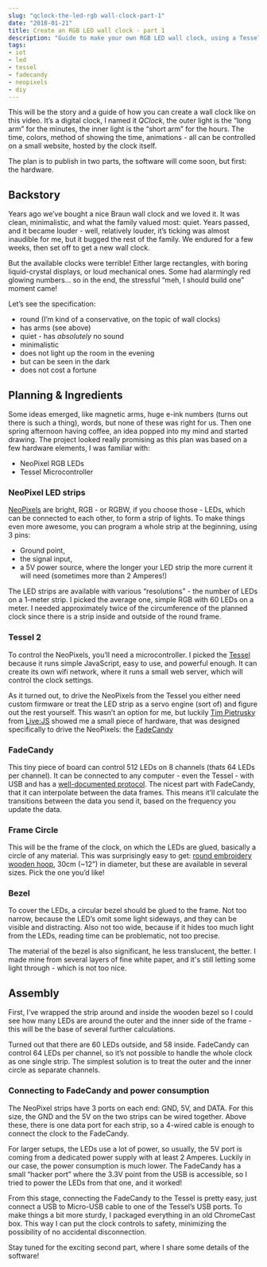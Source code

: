 ```yaml
---
slug: "qclock-the-led-rgb wall-clock-part-1"
date: "2018-01-21"
title: Create an RGB LED wall clock - part 1
description: "Guide to make your own RGB LED wall clock, using a Tessel, Neopixels and JavaScript - first, the hardware part"
tags:
- iot
- led
- tessel
- fadecandy
- neopixels
- diy
---
```


<Intro>

This will be the story and a guide of how you can create a wall clock like on this video. It’s a digital clock, I named it _QClock_, the outer light is the “long arm” for the minutes, the inner light is the “short arm” for the hours. The time, colors, method of showing the time, animations - all can be controlled on a small website, hosted by the clock itself.

The plan is to publish in two parts, the software will come soon, but first: the hardware.

</Intro>

<Youtube src="https://www.youtube.com/embed/VG4yphlYwe4" />

## Backstory

Years ago we’ve bought a nice Braun wall clock and we loved it. It was clean, minimalistic, and what the family valued most: quiet. Years passed, and it became louder - well, relatively louder, it’s ticking was almost inaudible for me, but it bugged the rest of the family. We endured for a few weeks, then set off to get a new wall clock.

But the available clocks were terrible! Either large rectangles, with boring liquid-crystal displays, or loud mechanical ones. Some had alarmingly red glowing numbers… so in the end, the stressful “meh, I should build one” moment came!

Let’s see the specification:
- round (I’m kind of a conservative, on the topic of wall clocks)
- has arms (see above)
- quiet - has _absolutely_ no sound
- minimalistic
- does not light up the room in the evening
- but can be seen in the dark
- does not cost a fortune

## Planning & Ingredients

Some ideas emerged, like magnetic arms, huge e-ink numbers (turns out there is such a thing), words, but none of these was right for us. Then one spring afternoon having coffee, an idea popped into my mind and started drawing. The project looked really promising as this plan was based on a few hardware elements, I was familiar with:
- NeoPixel RGB LEDs
- Tessel Microcontroller

<PostImage
  image="neopixels.jpg"
  align="right"
  alt="Neopixel RGB LED strip"
/>

### NeoPixel LED strips

[NeoPixels](https://www.adafruit.com/category/168) are bright, RGB - or RGBW, if you choose those - LEDs, which can be connected to each other, to form a strip of lights. To make things even more awesome, you can program a whole strip at the beginning, using 3 pins:
- Ground point,
- the signal input,
- a 5V power source, where the longer your LED strip the more current it will need (sometimes more than 2 Amperes!)

The LED strips are available with various “resolutions” -  the number of LEDs on a 1-meter strip. I picked the average one, simple RGB with 60 LEDs on a meter. I needed approximately twice of the circumference of the planned clock since there is a strip inside and outside of the round frame.

### Tessel 2

To control the NeoPixels, you’ll need a microcontroller. I picked the [Tessel](https://tessel.io/) because it runs simple JavaScript, easy to use, and powerful enough. It can create its own wifi network, where it runs a small web server, which will control the clock settings.

As it turned out, to drive the NeoPixels from the Tessel you either need custom firmware or treat the LED strip as a servo engine (sort of) and figure out the rest yourself. This wasn’t an option for me, but luckily [Tim Pietrusky](https://twitter.com/timpietrusky) from [Live:JS](http://livejs.network/) showed me a small piece of hardware, that was designed specifically to drive the NeoPixels: the [FadeCandy](https://www.adafruit.com/product/1689)


<PostImage
  image="fadecandy.jpg"
  align="right"
  alt="The FadeCandy Neopixel driver"
/>

### FadeCandy

This tiny piece of board can control 512 LEDs on 8 channels (thats 64 LEDs per channel). It can be connected to any computer - even the Tessel - with USB and has a [well-documented protocol](https://github.com/scanlime/fadecandy/blob/master/doc/fc_protocol_usb.md). The nicest part with FadeCandy, that it can interpolate between the data frames. This means it’ll calculate the transitions between the data you send it, based on the frequency you update the data.

### Frame Circle

This will be the frame of the clock, on which the LEDs are glued, basically a circle of any material. This was surprisingly easy to get: [round embroidery wooden hoop](https://www.hobbycraft.co.uk/sewing/embroidery-and-cross-stitch/hoops-and-frames), 30cm (~12”) in diameter, but these are available in several sizes. Pick the one you’d like!

### Bezel

To cover the LEDs, a circular bezel should be glued to the frame. Not too narrow, because the LED’s omit some light sideways, and they can be visible and distracting. Also not too wide, because if it hides too much light from the LEDs, reading time can be problematic, not too precise.

The material of the bezel is also significant, he less translucent, the better. I made mine from several layers of fine white paper, and it's still letting some light through - which is not too nice.

## Assembly

<PostVideo
  video="qclock-assembly-720p.mp4"
  align="full"
  alt="Short video of the assembled clock frame"
/>

First, I’ve wrapped the strip around and inside the wooden bezel so I could see how many LEDs are around the outer and the inner side of the frame - this will be the base of several further calculations.


<PostImage
  image="qclock-wiring.jpg"
  align="right"
  alt="Connecting the NeoPixel LED strips to the FadeCandy controller"
/>

Turned out that there are 60 LEDs outside, and 58 inside. FadeCandy can control 64 LEDs per channel, so it’s not possible to handle the whole clock as one single strip. The simplest solution is to treat the outer and the inner circle as separate channels.

### Connecting to FadeCandy and power consumption

The NeoPixel strips have 3 ports on each end: GND, 5V, and DATA. For this size, the GND and the 5V on the two strips can be wired together. Above these, there is one data port for each strip, so a 4-wired cable is enough to connect the clock to the FadeCandy.

For larger setups, the LEDs use a lot of power, so usually, the 5V port is coming from a dedicated power supply with at least 2 Amperes. Luckily in our case, the power consumption is much lower. The FadeCandy has a small “hacker port” where the 3.3V point from the USB is accessible, so I tried to power the LEDs from that one, and it worked!

From this stage, connecting the FadeCandy to the Tessel is pretty easy, just connect a USB to Micro-USB cable to one of the Tessel’s USB ports. To make things a bit more sturdy, I packaged everything in an old ChromeCast box. This way I can put the clock controls to safety, minimizing the possibility of no accidental disconnection.

<PostImage
  image="qclock-box.jpg"
  align="full"
  alt="QClock light test at night, lights behind the bezel, and all electronics in a small ChromeCast box. Looks really messy, but as a first, it's perfect!"
/>

Stay tuned for the exciting second part, where I share some details of the software!


